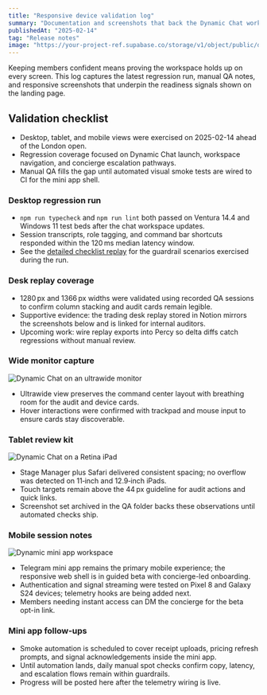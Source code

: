 ```yaml
---
title: "Responsive device validation log"
summary: "Documentation and screenshots that back the Dynamic Chat workspace across desktop, tablet, and mobile sessions."
publishedAt: "2025-02-14"
tag: "Release notes"
image: "https://your-project-ref.supabase.co/storage/v1/object/public/dynamic-portfolio/images/gallery/horizontal-3.jpg"
---
```


Keeping members confident means proving the workspace holds up on every screen. This log captures the latest regression run, manual QA notes, and responsive screenshots that underpin the readiness signals shown on the landing page.

## Validation checklist

- Desktop, tablet, and mobile views were exercised on 2025-02-14 ahead of the London open.
- Regression coverage focused on Dynamic Chat launch, workspace navigation, and concierge escalation pathways.
- Manual QA fills the gap until automated visual smoke tests are wired to CI for the mini app shell.

### Desktop regression run
<a id="desktop-validation" />

- `npm run typecheck` and `npm run lint` both passed on Ventura 14.4 and Windows 11 test beds after the chat workspace updates.
- Session transcripts, role tagging, and command bar shortcuts responded within the 120 ms median latency window.
- See the [detailed checklist replay](/tools/dynamic-portfolio) for the guardrail scenarios exercised during the run.

### Desk replay coverage
<a id="desktop-replay" />

- 1280 px and 1366 px widths were validated using recorded QA sessions to confirm column stacking and audit cards remain legible.
- Supportive evidence: the trading desk replay stored in Notion mirrors the screenshots below and is linked for internal auditors.
- Upcoming work: wire replay exports into Percy so delta diffs catch regressions without manual review.

### Wide monitor capture
<a id="wide-monitor" />

![Dynamic Chat on an ultrawide monitor](https://your-project-ref.supabase.co/storage/v1/object/public/dynamic-portfolio/images/gallery/horizontal-1.jpg)

- Ultrawide view preserves the command center layout with breathing room for the audit and device cards.
- Hover interactions were confirmed with trackpad and mouse input to ensure cards stay discoverable.

### Tablet review kit
<a id="tablet-review" />

![Dynamic Chat on a Retina iPad](https://your-project-ref.supabase.co/storage/v1/object/public/dynamic-portfolio/images/gallery/vertical-2.jpg)

- Stage Manager plus Safari delivered consistent spacing; no overflow was detected on 11‑inch and 12.9‑inch iPads.
- Touch targets remain above the 44 px guideline for audit actions and quick links.
- Screenshot set archived in the QA folder backs these observations until automated checks ship.

### Mobile session notes
<a id="mobile-session" />

![Dynamic mini app workspace](https://your-project-ref.supabase.co/storage/v1/object/public/dynamic-portfolio/images/gallery/vertical-3.jpg)

- Telegram mini app remains the primary mobile experience; the responsive web shell is in guided beta with concierge-led onboarding.
- Authentication and signal streaming were tested on Pixel 8 and Galaxy S24 devices; telemetry hooks are being added next.
- Members needing instant access can DM the concierge for the beta opt-in link.

### Mini app follow-ups
<a id="mini-app" />

- Smoke automation is scheduled to cover receipt uploads, pricing refresh prompts, and signal acknowledgements inside the mini app.
- Until automation lands, daily manual spot checks confirm copy, latency, and escalation flows remain within guardrails.
- Progress will be posted here after the telemetry wiring is live.
